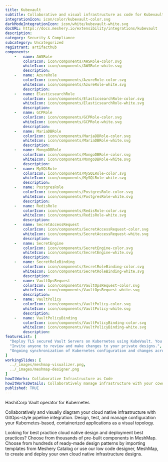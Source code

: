 ```yaml
---
title: Kubevault
subtitle: Collaborative and visual infrastructure as code for Kubevault
integrationIcon: icon/color/kubevault-color.svg
darkModeIntegrationIcon: icon/white/kubevault-white.svg
docURL: https://docs.meshery.io/extensibility/integrations/kubevault
description: 
category: Security & Compliance
subcategory: Uncategorized
registrant: artifacthub
components: 
	-	name: AWSRole
		colorIcon: icon/components/AWSRole-color.svg
		whiteIcon: icon/components/AWSRole-white.svg
		description: 
	-	name: AzureRole
		colorIcon: icon/components/AzureRole-color.svg
		whiteIcon: icon/components/AzureRole-white.svg
		description: 
	-	name: ElasticsearchRole
		colorIcon: icon/components/ElasticsearchRole-color.svg
		whiteIcon: icon/components/ElasticsearchRole-white.svg
		description: 
	-	name: GCPRole
		colorIcon: icon/components/GCPRole-color.svg
		whiteIcon: icon/components/GCPRole-white.svg
		description: 
	-	name: MariaDBRole
		colorIcon: icon/components/MariaDBRole-color.svg
		whiteIcon: icon/components/MariaDBRole-white.svg
		description: 
	-	name: MongoDBRole
		colorIcon: icon/components/MongoDBRole-color.svg
		whiteIcon: icon/components/MongoDBRole-white.svg
		description: 
	-	name: MySQLRole
		colorIcon: icon/components/MySQLRole-color.svg
		whiteIcon: icon/components/MySQLRole-white.svg
		description: 
	-	name: PostgresRole
		colorIcon: icon/components/PostgresRole-color.svg
		whiteIcon: icon/components/PostgresRole-white.svg
		description: 
	-	name: RedisRole
		colorIcon: icon/components/RedisRole-color.svg
		whiteIcon: icon/components/RedisRole-white.svg
		description: 
	-	name: SecretAccessRequest
		colorIcon: icon/components/SecretAccessRequest-color.svg
		whiteIcon: icon/components/SecretAccessRequest-white.svg
		description: 
	-	name: SecretEngine
		colorIcon: icon/components/SecretEngine-color.svg
		whiteIcon: icon/components/SecretEngine-white.svg
		description: 
	-	name: SecretRoleBinding
		colorIcon: icon/components/SecretRoleBinding-color.svg
		whiteIcon: icon/components/SecretRoleBinding-white.svg
		description: 
	-	name: VaultOpsRequest
		colorIcon: icon/components/VaultOpsRequest-color.svg
		whiteIcon: icon/components/VaultOpsRequest-white.svg
		description: 
	-	name: VaultPolicy
		colorIcon: icon/components/VaultPolicy-color.svg
		whiteIcon: icon/components/VaultPolicy-white.svg
		description: 
	-	name: VaultPolicyBinding
		colorIcon: icon/components/VaultPolicyBinding-color.svg
		whiteIcon: icon/components/VaultPolicyBinding-white.svg
		description: 
featureList: [
  "Deploy TLS secured Vault Servers on Kubernetes using KubeVault. You can use cert-manager to manage VaultServer TLS or you can manage TLS with self-signed.",
  "Invite anyone to review and make changes to your private designs.",
  "Ongoing synchronization of Kubernetes configuration and changes across any number of clusters."
]
workingSlides: [
  ../_images/meshmap-visualizer.png,
  ../_images/meshmap-designer.png
]
howItWorks: Collaborative Infrastructure as Code
howItWorksDetails: Collaboratively manage infrastructure with your coworkers synchronously sharing the same designs.
published: TRUE
---
```

<p>
HashiCorp Vault operator for Kubernetes
</p>
<p>
    Collaboratively and visually diagram your cloud native infrastructure with GitOps-style pipeline integration. Design, test, and manage configuration your Kubernetes-based, containerized applications as a visual topology.
</p>
<p>
    Looking for best practice cloud native design and deployment best practices? Choose from thousands of pre-built components in MeshMap. Choose from hundreds of ready-made design patterns by importing templates from Meshery Catalog or use our low code designer, MeshMap, to create and deploy your own cloud native infrastructure designs.
</p>
